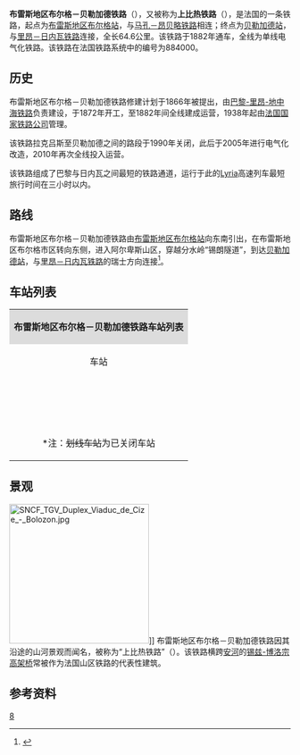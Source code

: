 {{Infobox rail system-route
|collapsed=no
|box_width=
|rail_name=布雷斯地区布尔格－贝勒加德铁路<br>{{lang|fr|Ligne de Bourg-en-Bresse à Bellegarde}}
|banner_color=
|sec_banner_color=
|logo_filename=
|image_width=
|logo_bgcolor=
|logo_note=
|image =884000 - Ligne de Bourg-en-Bresse à Bellegarde.png
|imagesize=
|caption=布雷斯地区布尔格－贝勒加德铁路路线图
|system_map=
|mapimage_width=
|map_bgcolor=
|locale={{FRA}}
|service_type=客货共用
|start=[[布雷斯地区布尔格站|布雷斯地区布尔格站]]、[[贝勒加德站|贝勒加德站]]
|begin_operation=
|end_operation=
|operation_note=
|system_length=
|length_in_operation=
|total_length=64.6公里
|status=
|line_title=线路
|lines=[[单线铁路|单线铁路]]
|stations=
|route_title=线路
|main_route=
|secondary_route=
|branch_route=
|standard=
|main_stations=[[布雷斯地区布尔格站|布雷斯地区布尔格站]]、[[贝勒加德站|贝勒加德站]]
|ridership=
|fleet_size=
|max_speed= 
|track_gauge=
|distance_between_mainlines=
|min_radius=
|max_grade=
|block_signal=
|electrified=25 kV – 50 Hz
|depot=
|operator={{法国交通数据|sncf}}
|franchise=
|hq=
|key_person=
|website=
|route_map=
}}

'''布雷斯地区布尔格－贝勒加德铁路'''（{{lang-fr|Ligne de Bourg-en-Bresse à Bellegarde}}），又被称为'''上比热铁路'''（{{lang|fr|Ligne de Haut-Bugey}}），是法国的一条铁路，起点为[[布雷斯地区布尔格站|布雷斯地区布尔格站]]，与[[马孔－昂贝略铁路|马孔－昂贝略铁路]]相连；终点为[[贝勒加德站|贝勒加德站]]，与[[里昂－日内瓦铁路|里昂－日内瓦铁路]]连接，全长64.6公里。该铁路于1882年通车，全线为单线电气化铁路。该铁路在法国铁路系统中的编号为884000。

==历史==

布雷斯地区布尔格－贝勒加德铁路修建计划于1866年被提出，由[[巴黎-里昂-地中海铁路|巴黎-里昂-地中海铁路]]负责建设，于1872年开工，至1882年间全线建成运营，1938年起由[[法国国家铁路公司|法国国家铁路公司]]管理。

该铁路拉克吕斯至贝勒加德之间的路段于1990年关闭，此后于2005年进行电气化改造，2010年再次全线投入运营。

该铁路组成了巴黎与日内瓦之间最短的铁路通道，运行于此的[[Lyria|Lyria]]高速列车最短旅行时间在三小时以内。

==路线==
布雷斯地区布尔格－贝勒加德铁路由[[布雷斯地区布尔格站|布雷斯地区布尔格站]]向东南引出，在布雷斯地区布尔格市区转向东侧，进入阿尔卑斯山区，穿越分水岭“锡朗隧道”，到达[[贝勒加德站|贝勒加德站]]，与[[里昂－日内瓦铁路|里昂－日内瓦铁路]]的瑞士方向连接<ref name="geo">{{Cite web|url=https://www.geoportail.gouv.fr/carte|title=Carte|accessdate=2021-02-01|author=Géoportail|language=fr|publisher=Géoportail|archive-url=https://web.archive.org/web/20170129154129/https://www.geoportail.gouv.fr/carte/|archive-date=2017-01-29|dead-url=yes}}</ref>。

==车站列表==
{{Main|{{link-fr|布雷斯地区布尔格－贝勒加德铁路线路图|Schéma de la ligne Bourg-en-Bresse à Bellegarde}}}}
{| class="wikitable mw-collapsible " style="margin:1em auto 1em auto; font-size:smaller"
|colspan="5" align="center" style="background:#DCDCDC"|'''布雷斯地区布尔格－贝勒加德铁路车站列表'''
|-
!align="center" |车站
!align="center" |公里数
!align="center" |交汇路线
!align="center" |本线停靠车种
!align="center" |可换乘交通

|-
|align="center"|{{Arret|Bourg-en-Bresse|[[布雷斯地区布尔格站|布雷斯地区布尔格站]]}}
|0
|[[马孔－昂贝略铁路|马孔－昂贝略铁路]]<small>（[[马孔城站|马孔]]方向）</small>↑<br>[[穆沙尔－布雷斯地区布尔格铁路|穆沙尔－布雷斯地区布尔格铁路]]<small>（[[穆沙尔站|穆沙尔]]方向）</small>↗<br>[[里昂－布雷斯地区布尔格铁路|里昂－布雷斯地区布尔格铁路]]<small>（[[里昂帕尔迪厄站|里昂]]方向）</small>↙<br>[[马孔－昂贝略铁路|马孔－昂贝略铁路]]<small>（[[马孔城站|马孔]]方向）</small>↙
|align="center"|{{法国交通数据|tgv}}<br>[[TGV_Lyria|TGV Lyria]]<br>{{法国交通数据|ter|bcf}}<br>{{法国交通数据|ter|ara}} 
|{{法国交通数据|ouibus}}<br>{{法国交通数据|car|01}}<br>{{法国交通数据/城市公共交通|布雷斯地区布尔格}}
|-
|align="center"|{{Arret|Ceyzériat|[[塞泽里亚站|塞泽里亚站]]}}
|9.864
|
|align="center"|{{法国交通数据|ter|ara}} 
|{{法国交通数据|car|01}}
|-
|align="center"|{{Arret|<s>Sénissiat-Revonnas|塞尼西亚-勒沃纳站</s>}}
|12.842
|
|
|
|-
|align="center"|{{Arret|Villereversure|[[维莱尔韦尔叙尔站|维莱尔韦尔叙尔站]]}}
|18.901
|
|align="center"|{{法国交通数据|ter|ara}} 
|
|-
|align="center"|{{Arret|Simandre-sur-Suran|[[叙朗河畔锡芒德尔站|叙朗河畔锡芒德尔站]]}}
|22.351
|
|align="center"|{{法国交通数据|ter|ara}} 
|{{法国交通数据|car|01}}
|-
|align="center"|{{Arret|Cize - Bolozon|[[锡兹-博洛宗站|锡兹-博洛宗站]]}}
|25.061
|
|align="center"|{{法国交通数据|ter|ara}} 
|{{法国交通数据|car|01}}
|-
|align="center"|{{Arret|Nurieux|[[尼里厄站|尼里厄站]]}}
|33.468
|
|align="center"|[[TGV_Lyria|TGV Lyria]]<br>{{法国交通数据|ter|ara}} 
|{{法国交通数据|car|01}}
|-
|align="center"|{{Arret|Brion - Montréal-la-Cluse|[[布里永-蒙雷阿勒拉克吕斯站|布里永-蒙雷阿勒拉克吕斯站]]}}
|''35.625''
|[[山区昂德洛－拉克吕斯铁路|山区昂德洛－拉克吕斯铁路]]<small>（[[瓦约纳站|瓦约纳]]方向）</small>↘
|align="center"|{{法国交通数据|ter|ara}} 
|{{法国交通数据|car|01}}
|-
|align="center"|{{Arret|<s>La Cluse|拉克吕斯站</s>}}
|36.754
|
|
|
|-
|align="center"|{{Arret|<s>Nantua|楠蒂阿站</s>}}
|40.427
|
|
|{{法国交通数据|car|ara}}<br>{{法国交通数据|car|01}}
|-
|align="center"|{{Arret|<s>Charix - Lalleyriat|沙里-拉莱里亚站</s>}}
|49.069
|
|
|{{法国交通数据|car|01}}
|-
|align="center"|{{Arret|<s>Saint-Germain-de-Joux|圣日耳曼德茹站</s>}}
|53.748
|
|
|
|-
|align="center"|{{Arret|<s>Châtillon-en-Michaille|米沙耶地区沙蒂永站}}
|59.214
|
|
|
|-
|align="center" rowspan=2|{{Arret|Bellegarde|[[贝勒加德站|贝勒加德站]]}}
|64.529
|
|align="center"|[[TGV_Lyria|TGV Lyria]]<br>{{法国交通数据|tgv}}<br>{{法国交通数据|ter|ara}} 
|{{法国交通数据|car|ara}}<br>{{法国交通数据|car|01}}<br>{{法国交通数据/城市公共交通|贝勒加德}}
|-
|64.727
|[[里昂－日内瓦铁路|里昂－日内瓦铁路]]<small>（[[里昂佩拉什站|里昂]]方向）</small>↖<br>[[里昂－日内瓦铁路|里昂－日内瓦铁路]]<small>（[[日内瓦科尔纳万车站|日内瓦]]方向）</small>↓
|
|
|-
|colspan=5|<nowiki>*</nowiki>注：<s>划线车站</s>为已关闭车站
|}

==景观==
[[File:SNCF_TGV_Duplex_Viaduc_de_Cize_-_Bolozon.jpg|250px]]]]
布雷斯地区布尔格－贝勒加德铁路因其沿途的山河景观而闻名，被称为“上比热铁路”（{{lang|fr|Ligne de Haut-Bugey}}）。该铁路横跨[[安河|安河]]的[[锡兹-博洛宗高架桥|锡兹-博洛宗高架桥]]常被作为法国山区铁路的代表性建筑。

==参考资料==
{{Reflist}}
[[Category:法國鐵路線|8]]